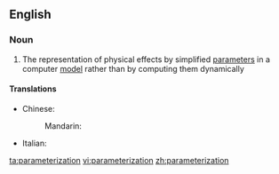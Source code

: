 {{also|parametrisation|parametrization|parameterisation}}
==English==

===Noun===
{{en-noun|~}}

# {{context|computing|lang=en}} The representation of physical effects by simplified [[parameter]]s in a computer [[model]] rather than by computing them dynamically

====Translations====
{{trans-top|representation of physical effects}}
* Chinese:
*: Mandarin: {{t|cmn|参数化|sc=Hani}}
{{trans-mid}}
* Italian: {{t|it|parametrizzazione|f}}
{{trans-bottom}}

[[ta:parameterization]]
[[vi:parameterization]]
[[zh:parameterization]]